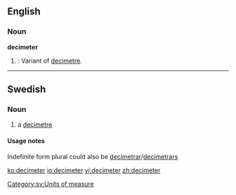 ==English==

===Noun===
'''decimeter'''

# {{US}}: Variant of [[decimetre]].

----

==Swedish==

===Noun===
{{sv-noun-irreg-c|2=decimetern|3=decimeter|4=decimeterna}}

# a [[decimetre]]

====Usage notes====
Indefinite form plural could also be [[decimetrar]]/[[decimetrars]]

[[Category:sv:Units of measure]]

[[ko:decimeter]]
[[io:decimeter]]
[[vi:decimeter]]
[[zh:decimeter]]